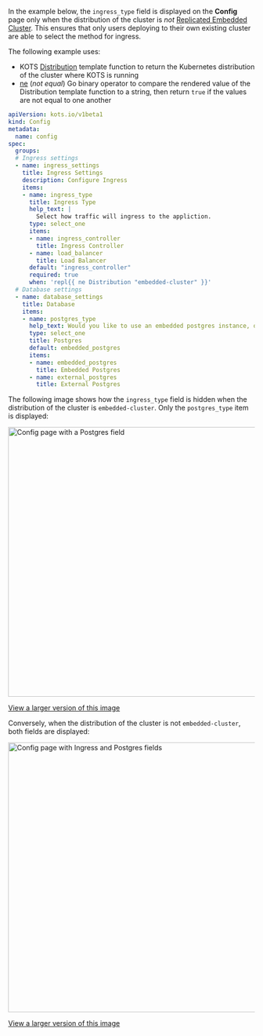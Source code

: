 In the example below, the `ingress_type` field is displayed on the **Config** page only when the distribution of the cluster is _not_ [Replicated Embedded Cluster](/vendor/embedded-overview). This ensures that only users deploying to their own existing cluster are able to select the method for ingress.

The following example uses:
* KOTS [Distribution](/reference/template-functions-static-context#distribution) template function to return the Kubernetes distribution of the cluster where KOTS is running
* [ne](https://pkg.go.dev/text/template#hdr-Functions) (_not equal_) Go binary operator to compare the rendered value of the Distribution template function to a string, then return `true` if the values are not equal to one another

```yaml
apiVersion: kots.io/v1beta1
kind: Config
metadata:
  name: config
spec:
  groups:
  # Ingress settings
  - name: ingress_settings
    title: Ingress Settings
    description: Configure Ingress
    items:
    - name: ingress_type
      title: Ingress Type
      help_text: | 
        Select how traffic will ingress to the appliction.
      type: select_one
      items:
      - name: ingress_controller
        title: Ingress Controller
      - name: load_balancer
        title: Load Balancer
      default: "ingress_controller"
      required: true
      when: 'repl{{ ne Distribution "embedded-cluster" }}'
  # Database settings  
  - name: database_settings
    title: Database
    items:
    - name: postgres_type
      help_text: Would you like to use an embedded postgres instance, or connect to an external instance that you manage?
      type: select_one
      title: Postgres
      default: embedded_postgres
      items:
      - name: embedded_postgres
        title: Embedded Postgres
      - name: external_postgres
        title: External Postgres  
```

The following image shows how the `ingress_type` field is hidden when the distribution of the cluster is `embedded-cluster`. Only the `postgres_type` item is displayed:

<img alt="Config page with a Postgres field" src="/images/config-example-distribution-not-ec.png" width="550px"/>

[View a larger version of this image](/images/config-example-distribution-not-ec.png)

Conversely, when the distribution of the cluster is not `embedded-cluster`, both fields are displayed:

<img alt="Config page with Ingress and Postgres fields" src="/images/config-example-distribution-not-ec-2.png" width="550px"/>

[View a larger version of this image](/images/config-example-distribution-not-ec-2.png)